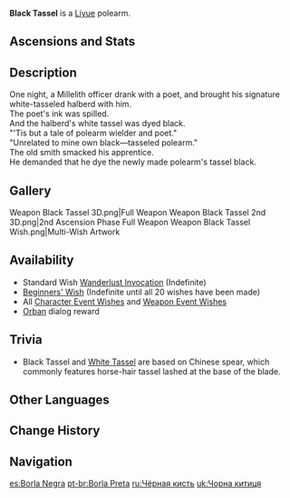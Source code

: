 {{Weapon Infobox
|id             = 13303
|image          = <gallery>
Weapon Black Tassel.png|Base
Weapon Black Tassel 2nd.png|2nd Ascension
</gallery>
|type           = Polearm
|releaseDate    = 2020-09-28
|rarity         = 3
|base_atk       = 38
|2nd_stat_type  = HP
|2nd_stat       = 10.2%
|passive        = Bane of the Soft
|series         = 3-Star Bane
|effect         = Increases DMG against slimes by (var1)%.
|eff_rank1_var1 = 40
|eff_rank2_var1 = 50
|eff_rank3_var1 = 60
|eff_rank4_var1 = 70
|eff_rank5_var1 = 80
|obtain         = Wishes
|obtain2        = Dialogue
|npc            = Orban
|eff_att1       = DMG Bonus
}}
{{Description|An exceptionally powerful polearm that also offers a simple but elegant solution to the issue of the easily stained white tassel.}}
'''Black Tassel'''{{Lang|zh=黑缨枪}} is a [[Liyue]] polearm.

==Ascensions and Stats==
{{Weapon Ascensions and Stats
|ascendMat1 = Grain of Aerosiderite
|ascendMat2 = Piece of Aerosiderite
|ascendMat3 = Bit of Aerosiderite
|ascendMat4 = Chunk of Aerosiderite
|bossMat1   = Fragile Bone Shard
|bossMat2   = Sturdy Bone Shard
|bossMat3   = Fossilized Bone Shard
|commonMat1 = Firm Arrowhead
|commonMat2 = Sharp Arrowhead
|commonMat3 = Weathered Arrowhead
}}

==Description==
One night, a Millelith officer drank with a poet, and brought his signature white-tasseled halberd with him.<br />
The poet's ink was spilled.<br />
And the halberd's white tassel was dyed black.<br />
"'Tis but a tale of polearm wielder and poet."<br />
"Unrelated to mine own black&mdash;tasseled polearm."<br />
The old smith smacked his apprentice.<br />
He demanded that he dye the newly made polearm's tassel black.

==Gallery==
<gallery hideaddbutton="true" captionalign="center">
Weapon Black Tassel 3D.png|Full Weapon
Weapon Black Tassel 2nd 3D.png|2nd Ascension Phase Full Weapon
Weapon Black Tassel Wish.png|Multi-Wish Artwork
</gallery>

==Availability==
*Standard Wish [[Wanderlust Invocation]] (Indefinite)
*[[Beginners' Wish]] (Indefinite until all 20 wishes have been made)
*All [[Character Event Wishes]] and [[Weapon Event Wishes]]
*[[Orban]] dialog reward

==Trivia==
* Black Tassel and [[White Tassel]] are based on Chinese {{w|Qiang (spear)|Qiang}} spear, which commonly features horse-hair tassel lashed at the base of the blade.

==Other Languages==
{{Other Languages
|en      = Black Tassel
|zhs     = 黑缨枪
|zhs_rm  = Hēi yīng qiāng
|zht     = 黑纓槍
|zht_rm  = Hēi yīng qiāng
|zh_tl   = Black Tassel Spear
|ja      = {{Rubi|黒|くろ|纓|えい|槍|やり}}
|ja_rm   = Kuro ei yari
|ja_tl   = Black Tassel Spear
|ko      = 흑술창
|ko_rm   = Heuksulchang
|ko_tl   = Black Tassel Spear
|es      = Borla Negra
|es_tl   = Black Tassel
|fr      = Pampille noire
|fr_tl   = Black Tassel
|ru      = Чёрная кисть
|ru_tl   = Black Tassel
|th      = Black Tassel
|vi      = Hắc Anh Thương
|vi_tl   = Black Crystal Spear
|de      = Schwarze Quaste
|de_tl   = Black Tassel
|id      = Black Tassel
|pt      = Borla Preta
|pt_tl   = Black Tassel
}}

==Change History==
{{Change History|1.0}}

==Navigation==
{{Weapons by Series Navbox|series=3-Star Bane}}
{{Weapon Navbox|type=Polearms}}

[[es:Borla Negra]]
[[pt-br:Borla Preta]]
[[ru:Чёрная кисть]]
[[uk:Чорна китиця]]
